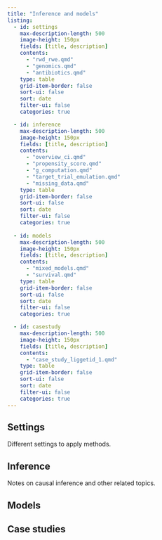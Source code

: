 ```yaml
---
title: "Inference and models"
listing:
  - id: settings
    max-description-length: 500
    image-height: 150px
    fields: [title, description]
    contents: 
      - "rwd_rwe.qmd"
      - "genomics.qmd"
      - "antibiotics.qmd"
    type: table
    grid-item-border: false
    sort-ui: false
    sort: date
    filter-ui: false
    categories: true

  - id: inference
    max-description-length: 500
    image-height: 150px
    fields: [title, description]
    contents: 
      - "overview_ci.qmd"
      - "propensity_score.qmd"
      - "g_computation.qmd"
      - "target_trial_emulation.qmd"
      - "missing_data.qmd"
    type: table
    grid-item-border: false
    sort-ui: false
    sort: date
    filter-ui: false
    categories: true
    
  - id: models
    max-description-length: 500
    image-height: 150px
    fields: [title, description]
    contents: 
      - "mixed_models.qmd"
      - "survival.qmd"
    type: table
    grid-item-border: false
    sort-ui: false
    sort: date
    filter-ui: false
    categories: true    

  - id: casestudy
    max-description-length: 500
    image-height: 150px
    fields: [title, description]
    contents: 
      - "case_study_liggetid_1.qmd"
    type: table
    grid-item-border: false
    sort-ui: false
    sort: date
    filter-ui: false
    categories: true  
---
```


## Settings

Different settings to apply methods.

::: {#settings}
:::


## Inference

Notes on causal inference and other related topics.

::: {#inference}
:::



## Models

::: {#models}
:::

## Case studies

::: {#casestudy}
:::

